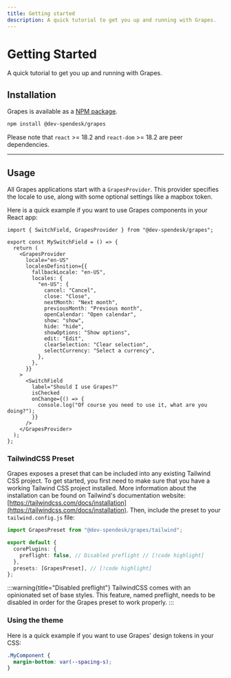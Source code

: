 ```yaml
---
title: Getting started
description: A quick tutorial to get you up and running with Grapes.
---
```


# Getting Started

A quick tutorial to get you up and running with Grapes.

## Installation

Grapes is available as a [NPM package](https://www.npmjs.com/package/@dev-spendesk/grapes).

```bash
npm install @dev-spendesk/grapes
```

Please note that `react` >= 18.2 and `react-dom` >= 18.2 are peer dependencies.

---

## Usage

All Grapes applications start with a `GrapesProvider`. This provider specifies the locale to use, along with some optional settings like a mapbox token.

Here is a quick example if you want to use Grapes components in your React app:

```tsx
import { SwitchField, GrapesProvider } from "@dev-spendesk/grapes";

export const MySwitchField = () => {
  return (
    <GrapesProvider
      locale="en-US"
      localesDefinition={{
        fallbackLocale: "en-US",
        locales: {
          "en-US": {
            cancel: "Cancel",
            close: "Close",
            nextMonth: "Next month",
            previousMonth: "Previous month",
            openCalendar: "Open calendar",
            show: "show",
            hide: "hide",
            showOptions: "Show options",
            edit: "Edit",
            clearSelection: "Clear selection",
            selectCurrency: "Select a currency",
          },
        },
      }}
    >
      <SwitchField
        label="Should I use Grapes?"
        isChecked
        onChange={() => {
          console.log("Of course you need to use it, what are you doing?");
        }}
      />
    </GrapesProvider>
  );
};
```

### TailwindCSS Preset

Grapes exposes a preset that can be included into any existing Tailwind CSS project.
To get started, you first need to make sure that you have a working Tailwind CSS project installed. More information about the installation can be found on Tailwind's documentation website: [https://tailwindcss.com/docs/installation](https://tailwindcss.com/docs/installation).
Then, include the preset to your `tailwind.config.js` file:

```ts
import GrapesPreset from "@dev-spendesk/grapes/tailwind";

export default {
  corePlugins: {
    preflight: false, // Disabled preflight // [!code highlight]
  },
  presets: [GrapesPreset], // [!code highlight]
};
```

:::warning{title="Disabled preflight"}
TailwindCSS comes with an opinionated set of base styles.
This feature, named preflight, needs to be disabled in order for the Grapes preset to work properly.
:::

### Using the theme

Here is a quick example if you want to use Grapes' design tokens in your CSS:

```css
.MyComponent {
  margin-bottom: var(--spacing-s);
}
```
